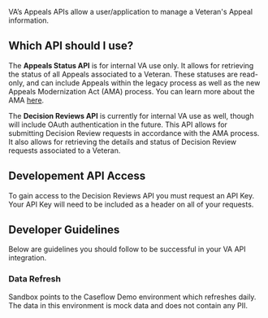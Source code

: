 VA’s Appeals APIs allow a user/application to manage a Veteran's Appeal information.

## Which API should I use?

The **Appeals Status API** is for internal VA use only.  It allows for retrieving the status of all Appeals associated to a Veteran.  These statuses are read-only, and can include Appeals within the legacy process as well as the new Appeals Modernization Act (AMA) process.  You can learn more about the AMA [here](https://benefits.va.gov/benefits/appeals.asp).

The **Decision Reviews API** is currently for internal VA use as well, though will include OAuth authentication in the future.  This API allows for submitting Decision Review requests in accordance with the AMA process.  It also allows for retrieving the details and status of Decision Review requests associated to a Veteran.

## Developement API Access

To gain access to the Decision Reviews API you must request an API Key. Your API Key will need to be included as a header on all of your requests.

## Developer Guidelines

Below are guidelines you should follow to be successful in your VA API integration.

### Data Refresh

Sandbox points to the Caseflow Demo environment which refreshes daily.  The data in this environment is mock data and does not contain any PII.